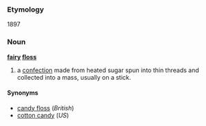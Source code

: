 ===Etymology===
1897

===Noun===
'''[[fairy]] [[floss]]'''

# a [[confection]] made from heated sugar spun into thin threads and collected into a mass, usually on a stick.

====Synonyms====
*[[candy floss]] (''British'')
*[[cotton candy]] (''US'')